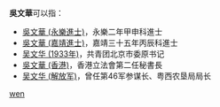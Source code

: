 '''吳文華'''可以指：
* [[吳文華_(永樂進士)|吳文華 (永樂進士)]]，永樂二年甲申科進士
* [[吳文華_(嘉靖進士)|吳文華 (嘉靖進士)]]，嘉靖三十五年丙辰科進士
* [[吴文华_(1933年)|吴文华 (1933年)]]，共青团北京市委原书记
* [[吳文華_(香港)|吳文華 (香港)]]，香港立法會第二任秘書長
* [[吴文华_(解放军)|吴文华 (解放军)]]，曾任第46军参谋长、粤西农垦局局长

{{disambig}}

[[Category:三字吴姓人名消歧义|wen]]